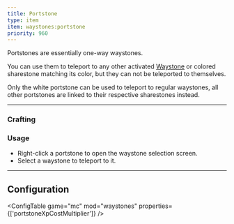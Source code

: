 ```yaml
---
title: Portstone
type: item
item: waystones:portstone
priority: 960
---
```


Portstones are essentially one-way waystones. 

You can use them to teleport to any other activated [Waystone](waystone) or colored sharestone matching its color, but they can not be teleported to themselves.

Only the white portstone can be used to teleport to regular waystones, all other portstones are linked to their respective sharestones instead.

---

### Crafting

<RecipeContainer>
    <CraftingRecipe recipe="waystones:white_portstone"/>
    <CraftingRecipe recipe="waystones:black_portstone" />
    <CraftingRecipe recipe="waystones:blue_portstone" />
    <CraftingRecipe recipe="waystones:brown_portstone" />
    <CraftingRecipe recipe="waystones:cyan_portstone" />
    <CraftingRecipe recipe="waystones:gray_portstone" />
    <CraftingRecipe recipe="waystones:green_portstone" />
    <CraftingRecipe recipe="waystones:light_blue_portstone" />
    <CraftingRecipe recipe="waystones:light_gray_portstone" />
    <CraftingRecipe recipe="waystones:lime_portstone" />
    <CraftingRecipe recipe="waystones:magenta_portstone" />
    <CraftingRecipe recipe="waystones:orange_portstone" />
    <CraftingRecipe recipe="waystones:pink_portstone" />
    <CraftingRecipe recipe="waystones:purple_portstone" />
    <CraftingRecipe recipe="waystones:red_portstone" />
    <CraftingRecipe recipe="waystones:white_portstone" />
    <CraftingRecipe recipe="waystones:yellow_portstone" />
</RecipeContainer>

### Usage

- Right-click a portstone to open the waystone selection screen.
- Select a waystone to teleport to it.

---

## Configuration

<ConfigTable game="mc" mod="waystones" properties={['portstoneXpCostMultiplier']} />